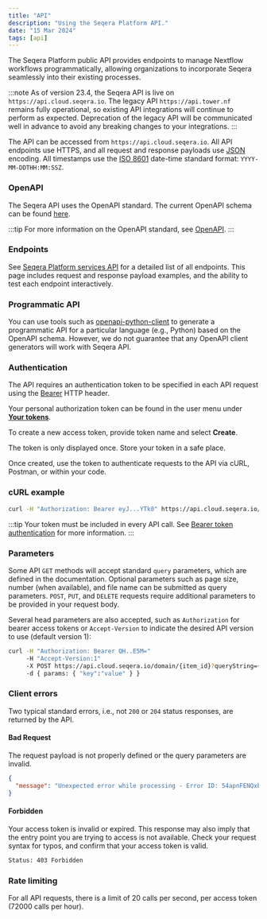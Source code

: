 ```yaml
---
title: "API"
description: "Using the Seqera Platform API."
date: "15 Mar 2024"
tags: [api]
---
```


The Seqera Platform public API provides endpoints to manage Nextflow workflows programmatically, allowing organizations to incorporate Seqera seamlessly into their existing processes.

:::note
As of version 23.4, the Seqera API is live on `https://api.cloud.seqera.io`. The legacy API `https://api.tower.nf` remains fully operational, so existing API integrations will continue to perform as expected. Deprecation of the legacy API will be communicated well in advance to avoid any breaking changes to your integrations.
:::

The API can be accessed from `https://api.cloud.seqera.io`. All API endpoints use HTTPS, and all request and response payloads use [JSON](https://www.json.org/) encoding. All timestamps use the [ISO 8601](https://www.iso.org/iso-8601-date-and-time-format.html) date-time standard format: `YYYY-MM-DDTHH:MM:SSZ`.

### OpenAPI

The Seqera API uses the OpenAPI standard. The current OpenAPI schema can be found [here](https://cloud.seqera.io/openapi/seqera-api-latest.yml).

:::tip
For more information on the OpenAPI standard, see [OpenAPI](https://swagger.io/specification/).
:::

### Endpoints

See [Seqera Platform services API](https://cloud.seqera.io/openapi/index.html) for a detailed list of all endpoints. This page includes request and response payload examples, and the ability to test each endpoint interactively.

### Programmatic API

You can use tools such as [openapi-python-client](https://github.com/openapi-generators/openapi-python-client) to generate a programmatic API for a particular language (e.g., Python) based on the OpenAPI schema. However, we do not guarantee that any OpenAPI client generators will work with Seqera API.

### Authentication

The API requires an authentication token to be specified in each API request using the
[Bearer](https://swagger.io/docs/specification/authentication/bearer-authentication) HTTP header.

Your personal authorization token can be found in the user menu under [**Your tokens**](https://cloud.seqera.io/tokens).

To create a new access token, provide token name and select **Create**.

The token is only displayed once. Store your token in a safe place.

Once created, use the token to authenticate requests to the API via cURL, Postman, or within your code.

### cURL example

```bash
curl -H "Authorization: Bearer eyJ...YTk0" https://api.cloud.seqera.io/workflow
```

:::tip
Your token must be included in every API call. See [Bearer token authentication](https://swagger.io/docs/specification/authentication/bearer-authentication) for more information.
:::

### Parameters

Some API `GET` methods will accept standard `query` parameters, which are defined in the documentation. Optional parameters such as page size, number (when available), and file name can be submitted as query parameters. `POST`, `PUT`, and `DELETE` requests require additional parameters to be provided in your request body.

Several head parameters are also accepted, such as `Authorization` for bearer access tokens or `Accept-Version` to indicate the desired API version to use (default version 1):

```bash
curl -H "Authorization: Bearer QH..E5M="
     -H "Accept-Version:1"
     -X POST https://api.cloud.seqera.io/domain/{item_id}?queryString={value}
     -d { params: { "key":"value" } }

```

### Client errors

Two typical standard errors, i.e., not `200` or `204` status responses, are returned by the API.

#### Bad Request

The request payload is not properly defined or the query parameters are invalid.

```json
{
  "message": "Unexpected error while processing - Error ID: 54apnFENQxbvCr23JaIjLb"
}
```

#### Forbidden

Your access token is invalid or expired. This response may also imply that the entry point you are trying to access is not available. Check your request syntax for typos, and confirm that your access token is valid.

```bash
Status: 403 Forbidden
```

### Rate limiting

For all API requests, there is a limit of 20 calls per second, per access token (72000 calls per hour).
